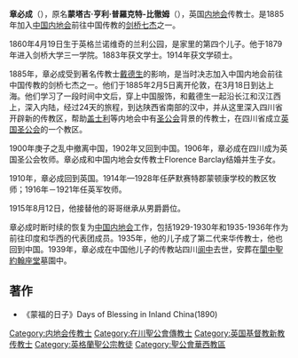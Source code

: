 '''章必成'''（{{bd|1860年|4月19日|1939年}}），原名'''蒙塔古·亨利·普羅克特-比徹姆'''（'''{{lang|en|Montagu Harry Proctor-Beauchamp}}'''），英国[[海外基督使團|内地会]]传教士。是1885年加入[[海外基督使團|中国内地会]]前往中国传教的[[剑桥七杰|剑桥七杰]]之一。

1860年4月19日生于英格兰诺维奇的兰利公园，是家里的第四个儿子。他于1879年进入剑桥大学三一学院。1883年获文学士。1914年获文学硕士。

1885年，章必成受到著名传教士[[戴德生|戴德生]]的影响，是当时决志加入中国内地会前往中国传教的剑桥七杰之一。他们于1885年2月5日离开伦敦，在3月18日到达上海。他们学习了一段时间中文后，穿上中国服饰，和戴德生一起沿长江和汉江西上，深入内陆，经过24天的旅程，到达陕西省南部的汉中，并从这里深入四川省开辟新的传教区，帮助[[盖士利|盖士利]]等内地会中有[[聖公宗|圣公会]]背景的传教士，在四川省成立[[英格蘭教會|英国圣公会]]的一个教区。

1900年庚子之乱中撤离中国，1902年又回到中国。1906年，章必成在四川成为英国圣公会牧师。章必成和中国内地会女传教士Florence Barclay结婚并生子女。

1910年，章必成回到英国。1914年—1928年任萨默赛特郡蒙顿康学校的教区牧师；1916年－1921年任英军牧师。

1915年8月12日，他接替他的哥哥继承从男爵爵位。

章必成时断时续的恢复为[[中国内地会|中国内地会]]工作，包括1929-1930年和1935-1936年作为前往印度和华西的代表团成员。1935年，他的儿子成了第二代来华传教士，他也回到中国。1939年，章必成在中国他儿子的传教站四川[[阆中|阆中]]去世，安葬在[[閬中聖約翰座堂|閬中聖約翰座堂]]墓園中。

== 著作 ==
*《蒙福的日子》Days of Blessing in Inland China(1890)

{{DEFAULTSORT:Proctor-Beauchamp, Montagu Harry}}
[[Category:内地会传教士|Category:内地会传教士]]
[[Category:在川聖公會傳教士|Category:在川聖公會傳教士]]
[[Category:英国基督教新教传教士|Category:英国基督教新教传教士]]
[[Category:英格蘭聖公宗教徒|Category:英格蘭聖公宗教徒]]
[[Category:聖公會華西教區|Category:聖公會華西教區]]